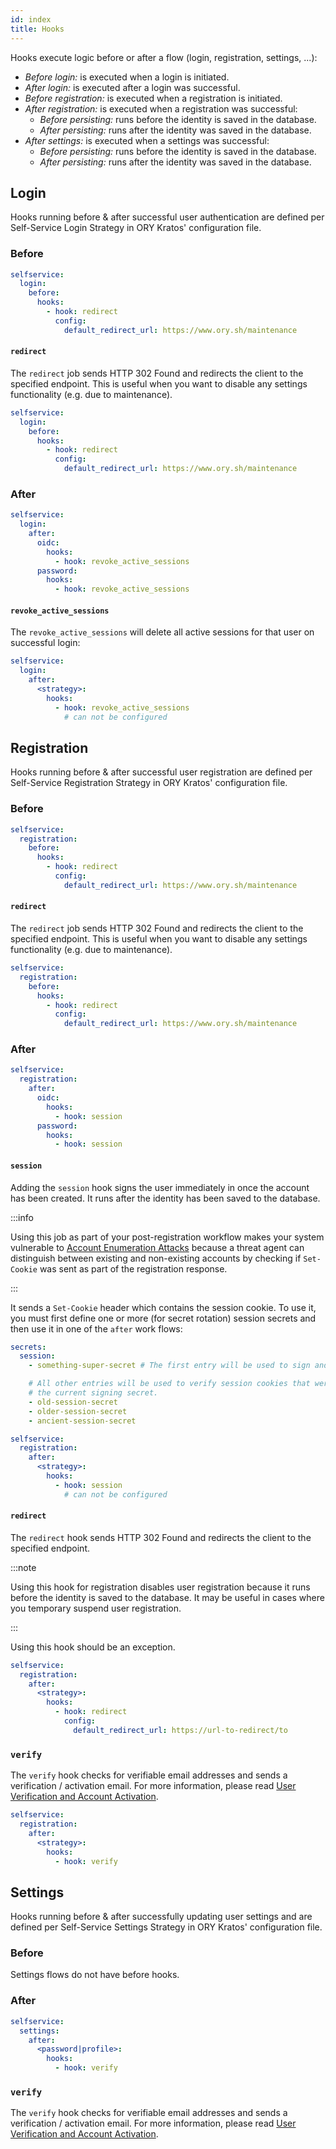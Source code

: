 ```yaml
---
id: index
title: Hooks
---
```


Hooks execute logic before or after a flow (login, registration, settings, ...):

- *Before login:* is executed when a login is initiated.
- *After login:* is executed after a login was successful.
- *Before registration:* is executed when a registration is initiated.
- *After registration:* is executed when a registration was successful:
  - *Before persisting:* runs before the identity is saved in the database.
  - *After persisting:* runs after the identity was saved in the database.
- *After settings:* is executed when a settings was successful:
  - *Before persisting:* runs before the identity is saved in the database.
  - *After persisting:* runs after the identity was saved in the database.

## Login

Hooks running before & after successful user authentication are defined per
Self-Service Login Strategy in ORY Kratos' configuration file.

### Before

```yaml title="path/to/my/kratos.config.yml"
selfservice:
  login:
    before:
      hooks:
        - hook: redirect
          config:
            default_redirect_url: https://www.ory.sh/maintenance
```

#### `redirect`

The `redirect` job sends HTTP 302 Found and redirects the client
to the specified endpoint. This is useful
when you want to disable any settings functionality (e.g. due to maintenance).

```yaml title="path/to/my/kratos.config.yml"
selfservice:
  login:
    before:
      hooks:
        - hook: redirect
          config:
            default_redirect_url: https://www.ory.sh/maintenance
```


### After

```yaml title="path/to/my/kratos.config.yml"
selfservice:
  login:
    after:
      oidc:
        hooks:
          - hook: revoke_active_sessions
      password:
        hooks:
          - hook: revoke_active_sessions
```

#### `revoke_active_sessions`

The `revoke_active_sessions` will delete all active sessions for that user on
successful login:

```yaml title="path/to/my/kratos.config.yml"
selfservice:
  login:
    after:
      <strategy>:
        hooks:
          - hook: revoke_active_sessions
            # can not be configured
```

## Registration

Hooks running before & after successful user registration are defined per
Self-Service Registration Strategy in ORY Kratos' configuration file.

### Before

```yaml title="path/to/my/kratos.config.yml"
selfservice:
  registration:
    before:
      hooks:
        - hook: redirect
          config:
            default_redirect_url: https://www.ory.sh/maintenance
```

#### `redirect`

The `redirect` job sends HTTP 302 Found and redirects the client
to the specified endpoint. This is useful
when you want to disable any settings functionality (e.g. due to maintenance).

```yaml title="path/to/my/kratos.config.yml"
selfservice:
  registration:
    before:
      hooks:
        - hook: redirect
          config:
            default_redirect_url: https://www.ory.sh/maintenance
```

### After

```yaml title="path/to/my/kratos.config.yml"
selfservice:
  registration:
    after:
      oidc:
        hooks:
          - hook: session
      password:
        hooks:
          - hook: session
```

#### `session`

Adding the `session` hook signs the user immediately in once the account has been created.
It runs after the identity has been saved to the database.

:::info

Using this job as part of your post-registration workflow makes your system
vulnerable to
[Account Enumeration Attacks](../../concepts/security.md#account-enumeration-attacks)
because a threat agent can distinguish between existing and non-existing
accounts by checking if `Set-Cookie` was sent as part of the registration
response.

:::

It sends  a `Set-Cookie` header which contains the session
cookie. To use it, you must first define one or more (for secret rotation)
session secrets and then use it in one of the `after` work flows:

```yaml title="path/to/my/kratos.config.yml"
secrets:
  session:
    - something-super-secret # The first entry will be used to sign and verify session cookies

    # All other entries will be used to verify session cookies that were signed before "something-super-secret" became
    # the current signing secret.
    - old-session-secret
    - older-session-secret
    - ancient-session-secret

selfservice:
  registration:
    after:
      <strategy>:
        hooks:
          - hook: session
            # can not be configured
```

#### `redirect`

The `redirect` hook sends HTTP 302 Found and redirects the client
to the specified endpoint.

:::note

Using this hook for registration disables user registration because it runs
before the identity is saved to the database. It may
be useful in cases where you temporary suspend user registration.

:::

Using this hook should be an exception.

```yaml title="path/to/my/kratos.config.yml"
selfservice:
  registration:
    after:
      <strategy>:
        hooks:
          - hook: redirect
            config:
              default_redirect_url: https://url-to-redirect/to
```

### `verify`

The `verify` hook checks for verifiable email addresses and sends a verification / activation
email. For more information,
please read [User Verification and Account Activation](../flows/verify-email-account-activation.mdx).

```yaml title="path/to/my/kratos.config.yml"
selfservice:
  registration:
    after:
      <strategy>:
        hooks:
          - hook: verify
```

## Settings

Hooks running before & after successfully updating user settings and are defined per
Self-Service Settings Strategy in ORY Kratos' configuration file.

### Before

Settings flows do not have before hooks.

### After

```yaml title="path/to/my/kratos.config.yml"
selfservice:
  settings:
    after:
      <password|profile>:
        hooks:
          - hook: verify
```

### `verify`

The `verify` hook checks for verifiable email addresses and sends a verification / activation
email. For more information,
please read [User Verification and Account Activation](../flows/verify-email-account-activation.mdx).
